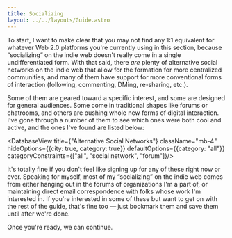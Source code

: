 ```yaml
---
title: Socializing
layout: ../../layouts/Guide.astro
---
```


To start, I want to make clear that you may not find any 1:1 equivalent for whatever Web 2.0 platforms you're currently using in this section, because “socializing” on the indie web doesn't really come in a single undifferentiated form. With that said, there *are* plenty of alternative social networks on the indie web that allow for the formation for more centralized communities, and many of them have support for more conventional forms of interaction (following, commenting, DMing, re-sharing, etc.). 

Some of them are geared toward a specific interest, and some are designed for general audiences. Some come in traditional shapes like forums or chatrooms, and others are pushing whole new forms of digital interaction. I've gone through a number of them to see which ones were both cool and active, and the ones I've found are listed below:

<DatabaseView title={"Alternative Social Networks"} className="mb-4" hideOptions={{city: true, category: true}} defaultOptions={{category: "all"}} categoryConstraints={["all", "social network", "forum"]}/>

It's totally fine if you don't feel like signing up for any of these right now or ever. Speaking for myself, most of my “socializing” on the indie web comes from either hanging out in the forums of organizations I'm a part of, or maintaining direct email correspondence with folks whose work I'm interested in. If you're interested in some of these but want to get on with the rest of the guide, that's fine too — just bookmark them and save them until after we're done.

Once you're ready, we can continue.

<GuidePrevNext />